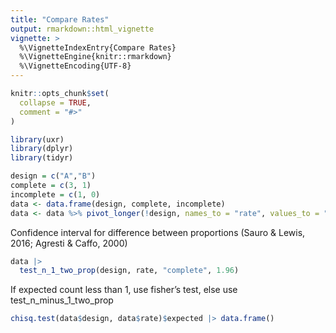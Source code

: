 ```yaml
---
title: "Compare Rates"
output: rmarkdown::html_vignette
vignette: >
  %\VignetteIndexEntry{Compare Rates}
  %\VignetteEngine{knitr::rmarkdown}
  %\VignetteEncoding{UTF-8}
---
```


```r
knitr::opts_chunk$set(
  collapse = TRUE,
  comment = "#>"
)
```

```r
library(uxr)
library(dplyr)
library(tidyr)
```


```r
design = c("A","B")
complete = c(3, 1)
incomplete = c(1, 0)
data <- data.frame(design, complete, incomplete)
data <- data %>% pivot_longer(!design, names_to = "rate", values_to = "n") %>% tidyr::uncount(n)
```


Confidence interval for difference between proportions (Sauro & Lewis, 2016; Agresti & Caffo, 2000)

```r
data |> 
  test_n_1_two_prop(design, rate, "complete", 1.96) 
```
If expected count less than 1, use fisher's test, else use test_n_minus_1_two_prop

```r
chisq.test(data$design, data$rate)$expected |> data.frame()
```

